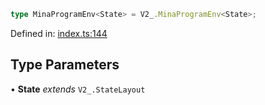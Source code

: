 ```ts
type MinaProgramEnv<State> = V2_.MinaProgramEnv<State>;
```

Defined in: [index.ts:144](https://github.com/o1-labs/o1js/blob/df1ff77af12d7cbbed4a6167f02815fad4f0dceb/src/index.ts#L144)

## Type Parameters

• **State** *extends* `V2_.StateLayout`
